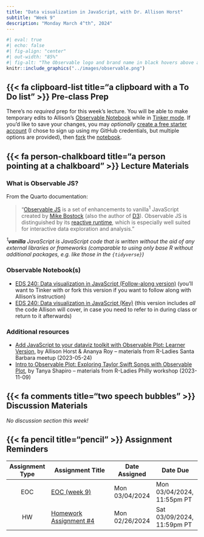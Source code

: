 ```yaml
---
title: "Data visualization in JavaScript, with Dr. Allison Horst"
subtitle: "Week 9"
description: "Monday March 4^th^, 2024"
---
```


```r
#| eval: true 
#| echo: false
#| fig-align: "center"
#| out-width: "85%" 
#| fig-alt: "The Observable logo and brand name in black hovers above a series of yellow, red, and blue data points that appear to be timeseries data."
knitr::include_graphics("../images/observable.png")
```

## {{< fa clipboard-list title="a clipboard with a To Do list" >}} Pre-class Prep {#pre-class-prep}

There's no *required* prep for this week's lecture. You will be able to make temporary edits to Allison's [Observable Notebook](https://observablehq.com/documentation/notebooks/) while in [Tinker mode](https://observablehq.com/documentation/collaboration/tinker-mode). If you'd like to save your changes, you may *optionally* [create a free starter account](https://observablehq.com/documentation/accounts-workspaces/accounts) (I chose to sign up using my GitHub credentials, but multiple options are provided), then [fork](https://observablehq.com/documentation/notebooks/forking) the [notebook](https://observablehq.com/@observablehq/eds-240-javascript-data-viz-follow). 

## {{< fa person-chalkboard title="a person pointing at a chalkboard" >}} Lecture Materials {#lecture-materials}

### What is Observable JS?

From the Quarto documentation:

>"[Observable JS](https://observablehq.com/@observablehq/observable-javascript) is a set of enhancements to vanilla^1^ JavaScript created by [Mike Bostock](https://en.wikipedia.org/wiki/Mike_Bostock) (also the author of [D3](https://d3js.org/)). Observable JS is distinguished by its [reactive runtime](https://github.com/observablehq/runtime), which is especially well suited for interactive data exploration and analysis."

[*^1^**vanilla** JavaScript is JavaScript code that is written without the aid of any external libraries or frameworks (comparable to using only base R without additional packages, e.g. like those in the `{tidyverse}`)*]{.body-text-s}

### Observable Notebook(s)

- [EDS 240: Data visualization in JavaScript (Follow-along version)](https://observablehq.com/@observablehq/eds-240-javascript-data-viz-follow) (you'll want to Tinker with or fork this version if you want to follow along with Allison's instruction)
- [EDS 240: Data visualization in JavaScript (Key)](https://observablehq.com/@observablehq/eds-240-javascript-data-viz) (this version includes *all* the code Allison will cover, in case you need to refer to in during class or return to it afterwards)

### Additional resources

- [Add JavaScript to your dataviz toolkit with Observable Plot: Learner Version](https://observablehq.com/@observablehq/r-ladies-observable-plot-feb-2023-learner-version), by Allison Horst & Ananya Roy -- materials from R-Ladies Santa Barbara meetup (2023-05-24)
- [Intro to Observable Plot: Exploring Taylor Swift Songs with Observable Plot](https://github.com/tashapiro/intro-observable?tab=readme-ov-file), by Tanya Shapiro -- materials from R-Ladies Philly workshop (2023-11-09)

## {{< fa comments title="two speech bubbles" >}} Discussion Materials {#discussion-materials}

*No discussion section this week!*

## {{< fa pencil title="pencil" >}} Assignment Reminders {#assignment-reminders}

<!-- | Assignment Type | Assignment Title       | Date Assigned  | Date Due                   | -->
<!-- |:---------------:|------------------------|----------------|----------------------------| -->
<!-- | EOC             | EOC (week 9)           | Mon 03/04/2024 | Mon 03/04/2024, 11:55pm PT | -->
<!-- | HW              | Homework Assignment #4 | Mon 02/26/2024 | Sat 03/09/2024, 11:59pm PT | -->

| Assignment Type | Assignment Title                                                 | Date Assigned  | Date Due        |
|:---------------:|-------------------------------------------------------|----------------|----------------------------|
| EOC             | [EOC (week 9)](https://forms.gle/2Sz98wAUbSFq7Tqt6)   | Mon 03/04/2024 | Mon 03/04/2024, 11:55pm PT |
| HW              | [Homework Assignment #4](../assignments/HW4.qmd)      | Mon 02/26/2024 | Sat 03/09/2024, 11:59pm PT |

